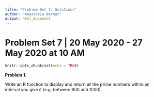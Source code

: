 ```yaml
---
title: "Problem Set 7: Solutions"
author: "Anastasia Bernat"
output: html_document
---
```

# Problem Set 7 | 20 May 2020 - 27 May 2020 at 10 AM

```r
knitr::opts_chunk$set(echo = TRUE)
```

**Problem 1.**

Write an R function to display and return all the prime numbers within an interval you give it (e.g. between 900 and 1000).

```r

```

